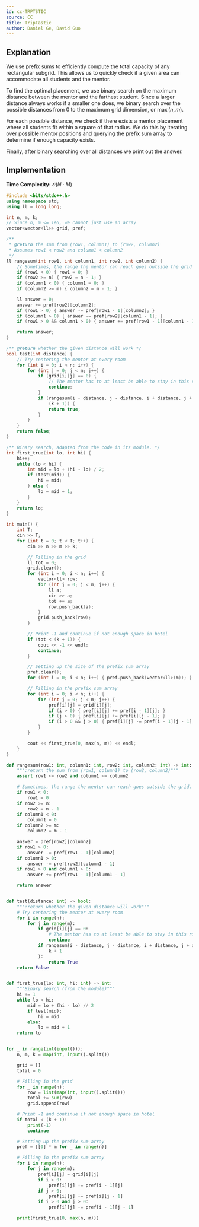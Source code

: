 ```yaml
---
id: cc-TRPTSTIC
source: CC
title: TripTastic
author: Daniel Ge, David Guo
---
```


## Explanation

We use prefix sums to efficiently compute the total capacity of any rectangular subgrid. This allows us to quickly check if a given area can accommodate all students and the mentor.

To find the optimal placement, we use binary search on the maximum distance between the mentor and the farthest student. Since a larger distance always works if a smaller one does, we binary search over the possible distances from $0$ to the maximum grid dimension, or $\max(n, m)$.

For each possible distance, we check if there exists a mentor placement where all students fit within a square of that radius. We do this by iterating over possible mentor positions and querying the prefix sum array to determine if enough capacity exists.

Finally, after binary searching over all distances we print out the answer.

## Implementation

**Time Complexity:** $\mathcal{O}(N \cdot M)$

<LanguageSection>
<CPPSection>

```cpp
#include <bits/stdc++.h>
using namespace std;
using ll = long long;

int n, m, k;
// Since n, m <= 1e6, we cannot just use an array
vector<vector<ll>> grid, pref;

/**
 * @return the sum from (row1, column1) to (row2, column2)
 * Assumes row1 < row2 and column1 < column2
 */
ll rangesum(int row1, int column1, int row2, int column2) {
	// Sometimes, the range the mentor can reach goes outside the grid
	if (row1 < 0) { row1 = 0; }
	if (row2 >= n) { row2 = n - 1; }
	if (column1 < 0) { column1 = 0; }
	if (column2 >= m) { column2 = m - 1; }

	ll answer = 0;
	answer += pref[row2][column2];
	if (row1 > 0) { answer -= pref[row1 - 1][column2]; }
	if (column1 > 0) { answer -= pref[row2][column1 - 1]; }
	if (row1 > 0 && column1 > 0) { answer += pref[row1 - 1][column1 - 1]; }

	return answer;
}

/** @return whether the given distance will work */
bool test(int distance) {
	// Try centering the mentor at every room
	for (int i = 0; i < n; i++) {
		for (int j = 0; j < m; j++) {
			if (grid[i][j] == 0) {
				// The mentor has to at least be able to stay in this room
				continue;
			}
			if (rangesum(i - distance, j - distance, i + distance, j + distance) >=
			    (k + 1)) {
				return true;
			}
		}
	}
	return false;
}

/** Binary search, adapted from the code in its module. */
int first_true(int lo, int hi) {
	hi++;
	while (lo < hi) {
		int mid = lo + (hi - lo) / 2;
		if (test(mid)) {
			hi = mid;
		} else {
			lo = mid + 1;
		}
	}
	return lo;
}

int main() {
	int T;
	cin >> T;
	for (int t = 0; t < T; t++) {
		cin >> n >> m >> k;

		// Filling in the grid
		ll tot = 0;
		grid.clear();
		for (int i = 0; i < n; i++) {
			vector<ll> row;
			for (int j = 0; j < m; j++) {
				ll a;
				cin >> a;
				tot += a;
				row.push_back(a);
			}
			grid.push_back(row);
		}

		// Print -1 and continue if not enough space in hotel
		if (tot < (k + 1)) {
			cout << -1 << endl;
			continue;
		}

		// Setting up the size of the prefix sum array
		pref.clear();
		for (int i = 0; i < n; i++) { pref.push_back(vector<ll>(m)); }

		// Filling in the prefix sum array
		for (int i = 0; i < n; i++) {
			for (int j = 0; j < m; j++) {
				pref[i][j] = grid[i][j];
				if (i > 0) { pref[i][j] += pref[i - 1][j]; }
				if (j > 0) { pref[i][j] += pref[i][j - 1]; }
				if (i > 0 && j > 0) { pref[i][j] -= pref[i - 1][j - 1]; }
			}
		}

		cout << first_true(0, max(n, m)) << endl;
	}
}
```

</CPPSection>
<PySection>

```py
def rangesum(row1: int, column1: int, row2: int, column2: int) -> int:
	""":return the sum from (row1, column1) to (row2, column2)"""
	assert row1 <= row2 and column1 <= column2

	# Sometimes, the range the mentor can reach goes outside the grid.
	if row1 < 0:
		row1 = 0
	if row2 >= n:
		row2 = n - 1
	if column1 < 0:
		column1 = 0
	if column2 >= m:
		column2 = m - 1

	answer = pref[row2][column2]
	if row1 > 0:
		answer -= pref[row1 - 1][column2]
	if column1 > 0:
		answer -= pref[row2][column1 - 1]
	if row1 > 0 and column1 > 0:
		answer += pref[row1 - 1][column1 - 1]

	return answer


def test(distance: int) -> bool:
	""":return whether the given distance will work"""
	# Try centering the mentor at every room
	for i in range(n):
		for j in range(m):
			if grid[i][j] == 0:
				# The mentor has to at least be able to stay in this room
				continue
			if rangesum(i - distance, j - distance, i + distance, j + distance) >= (
				k + 1
			):
				return True
	return False


def first_true(lo: int, hi: int) -> int:
	"""Binary search (from the module)"""
	hi += 1
	while lo < hi:
		mid = lo + (hi - lo) // 2
		if test(mid):
			hi = mid
		else:
			lo = mid + 1
	return lo


for _ in range(int(input())):
	n, m, k = map(int, input().split())

	grid = []
	total = 0

	# Filling in the grid
	for _ in range(n):
		row = list(map(int, input().split()))
		total += sum(row)
		grid.append(row)

	# Print -1 and continue if not enough space in hotel
	if total < (k + 1):
		print(-1)
		continue

	# Setting up the prefix sum array
	pref = [[0] * m for _ in range(n)]

	# Filling in the prefix sum array
	for i in range(n):
		for j in range(m):
			pref[i][j] = grid[i][j]
			if i > 0:
				pref[i][j] += pref[i - 1][j]
			if j > 0:
				pref[i][j] += pref[i][j - 1]
			if i > 0 and j > 0:
				pref[i][j] -= pref[i - 1][j - 1]

	print(first_true(0, max(n, m)))
```

</PySection>
</LanguageSection>
